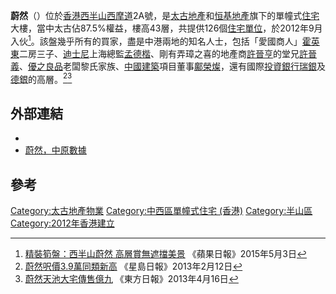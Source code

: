 {{coord|22.2820|114.1497|display=title}}
{{multiple image
| align =right
| direction = horizontal
| footer_align =right
| image1 = Azura (whole tower view).JPG
| width1 = 200
| caption1 = 蔚然外貌
| image2 = AZURA interior.jpg
| width2 = 238
| caption2 = 蔚然[[客廳|客廳]]
}}

{{commonscat|Azura, Hong Kong}}

'''蔚然'''（{{lang-en|'''Azura'''}}）位於[[香港|香港]][[西半山|西半山]][[西摩道|西摩道]]2A號，是[[太古地產|太古地產]]和[[恒基地產|恒基地產]]旗下的單幢式[[住宅|住宅]]大樓，當中太古佔87.5%權益，樓高43層，共提供126個[[住宅單位|住宅單位]]，於2012年9月入伙<ref>[http://hk.apple.nextmedia.com/financeestate/art/20150503/19132537 精裝筍盤：西半山蔚然 高層賞無遮擋美景] {{Wayback|url=http://hk.apple.nextmedia.com/financeestate/art/20150503/19132537 |date=20170813114021 }}《蘋果日報》2015年5月3日</ref>。該盤幾乎所有的買家，盡是中港兩地的知名人士，包括「愛國商人」[[霍英東|霍英東]]二房三子、[[迪士尼|迪士尼]]上海總監[[孟德楷|孟德楷]]、剛有弄璋之喜的地產商[[許晉亨|許晉亨]]的堂兄[[許晉義|許晉義]]、[[優之良品|優之良品]]老闆黎氏家族、[[中國建築|中國建築]]項目董事[[鄺榮燦|鄺榮燦]]，還有國際[[投資銀行|投資銀行]][[瑞銀|瑞銀]]及[[德銀|德銀]]的高層。<ref>[http://hk.news.yahoo.com/%E8%94%9A%E7%84%B6%E5%91%8E%E5%83%B93-9%E8%90%AC%E5%90%8C%E9%A1%9E%E6%96%B0%E9%AB%98-220420659--finance.html 蔚然呎價3.9萬同類新高] {{Wayback|url=http://hk.news.yahoo.com/%E8%94%9A%E7%84%B6%E5%91%8E%E5%83%B93-9%E8%90%AC%E5%90%8C%E9%A1%9E%E6%96%B0%E9%AB%98-220420659--finance.html |date=20180219091141 }}《星島日報》2013年2月12日</ref><ref>[http://orientaldaily.on.cc/cnt/finance/20130406/00204_007.html 蔚然天池大宅傳售億九] {{Wayback|url=http://orientaldaily.on.cc/cnt/finance/20130406/00204_007.html |date=20160305074402 }}《東方日報》2013年4月16日</ref>

==外部連結==
*{{Official website|http://www.azura.com.hk/tc/azura.php}}
*[http://hk.centadata.com/tfs_centadata/Pih2Sln/TransactionHistory.aspx?code=SKPPWKPEPE&type=1&info=basicinfo 蔚然，中原數據] {{Wayback|url=http://hk.centadata.com/tfs_centadata/Pih2Sln/TransactionHistory.aspx?code=SKPPWKPEPE&type=1&info=basicinfo |date=20140903135533 }}

==參考==
{{reflist}}

{{太古集團}}

[[Category:太古地產物業|Category:太古地產物業]]
[[Category:中西區單幢式住宅_(香港)|Category:中西區單幢式住宅 (香港)]]
[[Category:半山區|Category:半山區]]
[[Category:2012年香港建立|Category:2012年香港建立]]